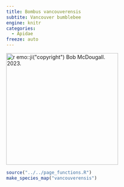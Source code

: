 ```yaml
---
title: Bombus vancouverensis
subtite: Vancouver bumblebee
engine: knitr
categories:
  - Apidae
freeze: auto
---
```

[![`r emo::ji("copyright")` Bob McDougall. 2023.](https://inaturalist-open-data.s3.amazonaws.com/photos/304689760/large.jpeg){height=300}](https://inaturalist.ca/observations/175327674)

```r
source("../../page_functions.R")
make_species_map("vancouverensis")
```

